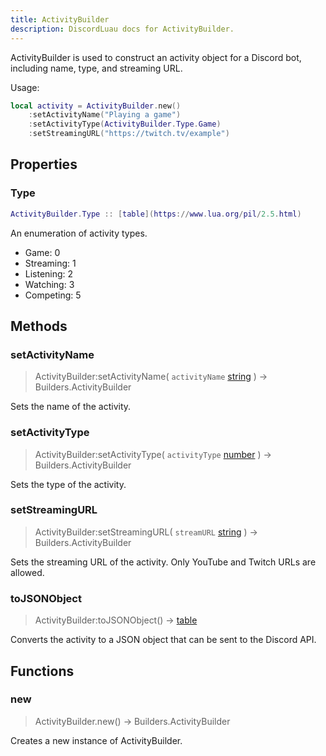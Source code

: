 ```yaml
---
title: ActivityBuilder
description: DiscordLuau docs for ActivityBuilder.
---
```

[//]: # (This file was automatically compiled through the Generator luau code under this repository)
[//]: # (if you want to edit the documentation of discord-luau, please write changes)
[//]: # (to the discord-luau repository itself, we extract the comments from discord-luau and translate)
[//]: # (them into markdown files that Nextra can interpret!)

ActivityBuilder is used to construct an activity object for a Discord bot, including name, type, and streaming URL.

Usage:
```lua
local activity = ActivityBuilder.new()
	:setActivityName("Playing a game")
	:setActivityType(ActivityBuilder.Type.Game)
	:setStreamingURL("https://twitch.tv/example")
```

[//]: # (----- DOCUMENT PROPERTIES ----- )

## Properties

### Type

 ```lua
 ActivityBuilder.Type :: [table](https://www.lua.org/pil/2.5.html)
```


An enumeration of activity types.

- Game: 0
- Streaming: 1
- Listening: 2
- Watching: 3
- Competing: 5

[//]: # (----- DOCUMENT METHODS ----- )

## Methods

### setActivityName

> ActivityBuilder:setActivityName( `activityName` [string](https://www.lua.org/pil/2.4.html) ) ->  Builders.ActivityBuilder 

Sets the name of the activity.
### setActivityType

> ActivityBuilder:setActivityType( `activityType` [number](https://www.lua.org/pil/2.3.html) ) ->  Builders.ActivityBuilder 

Sets the type of the activity.
### setStreamingURL

> ActivityBuilder:setStreamingURL( `streamURL` [string](https://www.lua.org/pil/2.4.html) ) ->  Builders.ActivityBuilder 

Sets the streaming URL of the activity. Only YouTube and Twitch URLs are allowed.
### toJSONObject

> ActivityBuilder:toJSONObject() ->  [table](https://www.lua.org/pil/2.5.html) 

Converts the activity to a JSON object that can be sent to the Discord API.

[//]: # (----- DOCUMENT FUNCTIONS ----- )

## Functions

### new

> ActivityBuilder.new() ->  Builders.ActivityBuilder 

Creates a new instance of ActivityBuilder.

